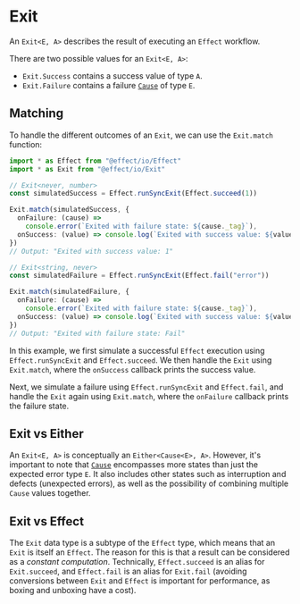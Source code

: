 # Exit

An `Exit<E, A>` describes the result of executing an `Effect` workflow.

There are two possible values for an `Exit<E, A>`:

- `Exit.Success` contains a success value of type `A`.
- `Exit.Failure` contains a failure [`Cause`](cause) of type `E`.

## Matching

To handle the different outcomes of an `Exit`, we can use the `Exit.match` function:

```ts
import * as Effect from "@effect/io/Effect"
import * as Exit from "@effect/io/Exit"

// Exit<never, number>
const simulatedSuccess = Effect.runSyncExit(Effect.succeed(1))

Exit.match(simulatedSuccess, {
  onFailure: (cause) =>
    console.error(`Exited with failure state: ${cause._tag}`),
  onSuccess: (value) => console.log(`Exited with success value: ${value}`),
})
// Output: "Exited with success value: 1"

// Exit<string, never>
const simulatedFailure = Effect.runSyncExit(Effect.fail("error"))

Exit.match(simulatedFailure, {
  onFailure: (cause) =>
    console.error(`Exited with failure state: ${cause._tag}`),
  onSuccess: (value) => console.log(`Exited with success value: ${value}`),
})
// Output: "Exited with failure state: Fail"
```

In this example, we first simulate a successful `Effect` execution using `Effect.runSyncExit` and `Effect.succeed`. We then handle the `Exit` using `Exit.match`, where the `onSuccess` callback prints the success value.

Next, we simulate a failure using `Effect.runSyncExit` and `Effect.fail`, and handle the `Exit` again using `Exit.match`, where the `onFailure` callback prints the failure state.

## Exit vs Either

An `Exit<E, A>` is conceptually an `Either<Cause<E>, A>`. However, it's important to note that [`Cause`](cause) encompasses more states than just the expected error type `E`. It also includes other states such as interruption and defects (unexpected errors), as well as the possibility of combining multiple `Cause` values together.

## Exit vs Effect

The `Exit` data type is a subtype of the `Effect` type, which means that an `Exit` is itself an `Effect`.
The reason for this is that a result can be considered as a _constant computation_.
Technically, `Effect.succeed` is an alias for `Exit.succeed`, and `Effect.fail` is an alias for `Exit.fail` (avoiding conversions between `Exit` and `Effect` is important for performance, as boxing and unboxing have a cost).
